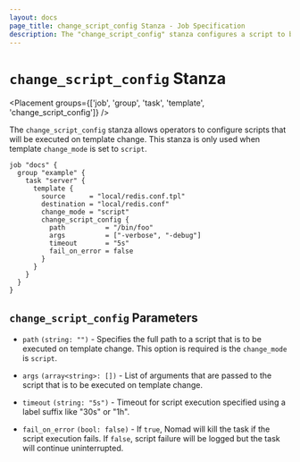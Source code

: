 ```yaml
---
layout: docs
page_title: change_script_config Stanza - Job Specification
description: The "change_script_config" stanza configures a script to be run on template re-render.
---
```


# `change_script_config` Stanza

<Placement groups={['job', 'group', 'task', 'template', 'change_script_config']} />

The `change_script_config` stanza allows operators to configure scripts that
will be executed on template change. This stanza is only used when template
`change_mode` is set to `script`. 

```hcl
job "docs" {
  group "example" {
    task "server" {
      template {
        source      = "local/redis.conf.tpl"
        destination = "local/redis.conf"
        change_mode = "script"
        change_script_config {
          path          = "/bin/foo"
          args          = ["-verbose", "-debug"]
          timeout       = "5s"
          fail_on_error = false
        }
      }
    }
  }
}
```

## `change_script_config` Parameters

- `path` `(string: "")` - Specifies the full path to a script that
  is to be executed on template change. This option is required is the
  `change_mode` is `script`.

- `args` `(array<string>: [])` - List of arguments that are passed to the script
  that is to be executed on template change. 

- `timeout` `(string: "5s")` - Timeout for script execution specified using a
  label suffix like "30s" or "1h". 

- `fail_on_error` `(bool: false)` - If `true`, Nomad will kill the task if the
  script execution fails. If `false`, script failure will be logged but the task
  will continue uninterrupted. 